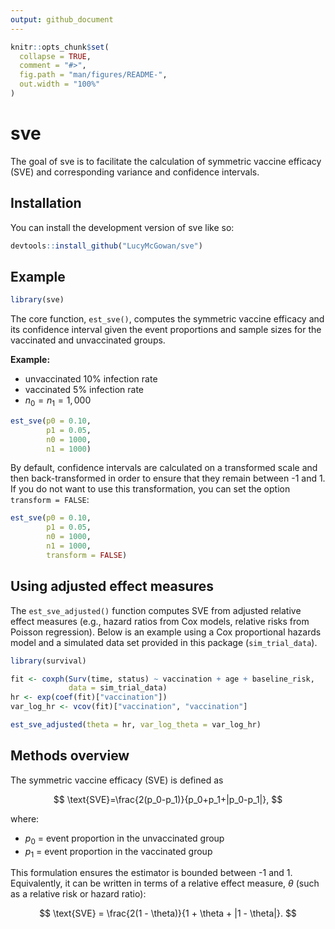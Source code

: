 ```yaml
---
output: github_document
---
```


<!-- README.md is generated from README.Rmd. Please edit that file -->

```r
knitr::opts_chunk$set(
  collapse = TRUE,
  comment = "#>",
  fig.path = "man/figures/README-",
  out.width = "100%"
)
```

# sve

The goal of sve is to facilitate the calculation of symmetric vaccine efficacy (SVE) and corresponding variance and confidence intervals.

## Installation

You can install the development version of sve like so:

``` r
devtools::install_github("LucyMcGowan/sve")
```

## Example

```r
library(sve)
```

The core function, `est_sve()`, computes the symmetric vaccine efficacy and its confidence interval given the event proportions and sample sizes for the vaccinated and unvaccinated groups.

**Example:**

* unvaccinated 10% infection rate  
* vaccinated 5% infection rate  
* $n_0=n_1=1,000$

```r
est_sve(p0 = 0.10, 
        p1 = 0.05, 
        n0 = 1000, 
        n1 = 1000)
```

By default, confidence intervals are calculated on a transformed scale and then back-transformed in order to ensure that they remain between -1 and 1. If you do not want to use this transformation, you can set the option `transform = FALSE`:

```r
est_sve(p0 = 0.10, 
        p1 = 0.05, 
        n0 = 1000, 
        n1 = 1000,
        transform = FALSE)
```

## Using adjusted effect measures

The `est_sve_adjusted()` function computes SVE from adjusted relative effect measures (e.g., hazard ratios from Cox models, relative risks from Poisson regression). Below is an example using a Cox proportional hazards model and a simulated data set provided in this package (`sim_trial_data`).

```r
library(survival)

fit <- coxph(Surv(time, status) ~ vaccination + age + baseline_risk, 
             data = sim_trial_data)
hr <- exp(coef(fit)["vaccination"])
var_log_hr <- vcov(fit)["vaccination", "vaccination"]

est_sve_adjusted(theta = hr, var_log_theta = var_log_hr)
```

## Methods overview

The symmetric vaccine efficacy (SVE) is defined as

$$
\text{SVE}=\frac{2(p_0-p_1)}{p_0+p_1+|p_0-p_1|},
$$
 
where:

* $p_0$ = event proportion in the unvaccinated group  
* $p_1$  = event proportion in the vaccinated group

This formulation ensures the estimator is bounded between -1 and 1. Equivalently, it can be written in terms of a relative effect measure, $\theta$ (such as a relative risk or hazard ratio):

$$
\text{SVE} = \frac{2(1 - \theta)}{1 + \theta + |1 - \theta|}.
$$
